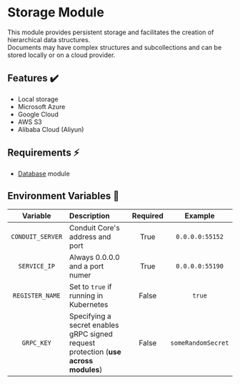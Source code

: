 # Storage Module

This module provides persistent storage and facilitates the creation of hierarchical data structures.<br />
Documents may have complex structures and subcollections and can be stored locally or on a cloud provider.

## Features ✔️

- Local storage
- Microsoft Azure
- Google Cloud
- AWS S3
- Alibaba Cloud (Aliyun)

## Requirements ⚡

- [Database](../database) module

## Environment Variables 📃 <a name="env-vars"></a>

|       Variable       | Description                                          | Required |      Example       |
|:--------------------:|:-----------------------------------------------------| :------: |:------------------:|
|   `CONDUIT_SERVER`   | Conduit Core's address and port                      |   True   |  `0.0.0.0:55152`   |
|     `SERVICE_IP`     | Always 0.0.0.0 and a port numer                      |   True   |  `0.0.0.0:55190`   |
|   `REGISTER_NAME`    | Set to `true` if running in Kubernetes               |   False  |       `true`       |
|     `GRPC_KEY`       | Specifying a secret enables gRPC signed request protection (**use across modules**) |   False  | `someRandomSecret` |
